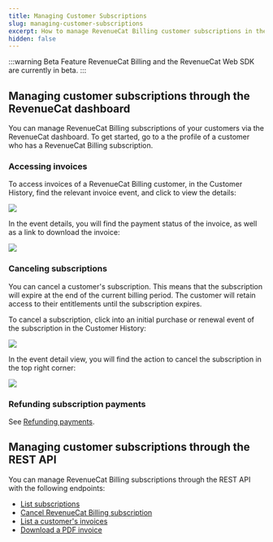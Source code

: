 ```yaml
---
title: Managing Customer Subscriptions
slug: managing-customer-subscriptions
excerpt: How to manage RevenueCat Billing customer subscriptions in the dashboard
hidden: false
---
```

:::warning Beta Feature
RevenueCat Billing and the RevenueCat Web SDK are currently in beta.
:::

## Managing customer subscriptions through the RevenueCat dashboard
You can manage RevenueCat Billing subscriptions of your customers via the RevenueCat dashboard. To get started, go to a the profile of a customer who has a RevenueCat Billing subscription.

### Accessing invoices
To access invoices of a RevenueCat Billing customer, in the Customer History, find the relevant invoice event, and click to view the details:

![](/images/rc-billing/customer-history-invoice.png)

In the event details, you will find the payment status of the invoice, as well as a link to download the invoice:

![](/images/rc-billing/invoice-details.png)

### Canceling subscriptions
You can cancel a customer's subscription. This means that the subscription will expire at the end of the current billing period. The customer will retain access to their entitlements until the subscription expires.

To cancel a subscription, click into an initial purchase or renewal event of the subscription in the Customer History:

![](/images/rc-billing/customer-history-initial-purchase.png)

In the event detail view, you will find the action to cancel the subscription in the top right corner:

![](/images/rc-billing/dashboard-cancel-subscription.png)

### Refunding subscription payments
See [Refunding payments](./refunding-payments).

## Managing customer subscriptions through the REST API
You can manage RevenueCat Billing subscriptions through the REST API with the following endpoints:

* [List subscriptions](/api-v2#tag/Customer/operation/list-subscriptions)
* [Cancel RevenueCat Billing subscription](/api-v2#tag/Subscription/operation/cancel-subscription)
* [List a customer's invoices](/api-v2#tag/Invoice/operation/list-customer-invoices)
* [Download a PDF invoice](/api-v2#tag/Invoice/operation/get-invoice)